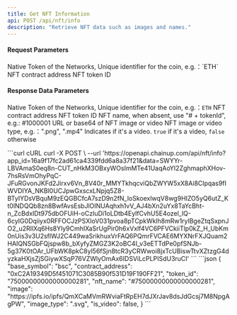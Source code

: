 ```yaml
---
title: Get NFT Information
api: POST /api/nft/info
description: "Retrieve NFT data such as images and names."
---
```


#### Request Parameters
<ParamField query="base_symbol" type="string" required>
    Native Token of the Networks, Unique identifier for the coin, e.g.：`ETH`
</ParamField>
<ParamField query="contract_address" type="string" required>
    NFT contract address
</ParamField>
<ParamField query="token_id" type="string">
    NFT token ID
</ParamField>



#### Response Data Parameters
<ResponseField name="base_symbol" type="string">Native Token of the Networks, Unique identifier for the coin, e.g.：`ETH`</ResponseField>
<ResponseField name="contract_address" type="string">NFT contract address</ResponseField>
<ResponseField name="token_id" type="string">NFT token ID</ResponseField>
<ResponseField name="nft_name" type="string">NFT name, when absent, use "# + tokenId", e.g.: #1000001</ResponseField>
<ResponseField name="image" type="string">URL or base64 of NFT image or video</ResponseField>
<ResponseField name="image_type" type="string">NFT image or video type, e.g.：".png", ".mp4"</ResponseField>
<ResponseField name="is_video" type="bool">Indicates if it's a video. `true` if it's a video, `false` otherwise</ResponseField>



<RequestExample>
  ```curl cURL
  curl -X POST \
  --url 'https://openapi.chainup.com/api/nft/info?app_id=16a9f17fc2ad61ca4339fdd6a8a37f21&data=SWYYr-LBVAmaS0eq8n-CUT_nHkM3OBxyWOsImMTe41UaqAoYI2ZghmaphXHov-7hsRsVmOhyPqC-JFuRGvonJKFd2Jirxv6Vn_8V40r_MMYTkhqcviQbZWYW5xX8Ai8CIpqas9fIWVDIYA_NKBl0UCJpwGxscxLNpjq5Z8-BTyIYDsVBquM9zEQGBCfcA7szD9n2fN_loSkoexlwqV8wg9HIZO5yQ6utZ_Kt0lNDQQb8zn8BwfAvsEsbJlOINUAqhxh1vV_AJ4bXn2uYx8TaYcBht-n_ZcBdxIDt975dbOFUiH-oCzIuDi1oLDtb4EylfCvhU5E4ozel_lQ-6cyIG0Dqiiyx0RFFOCJzPSXIoV031pvoa8pTCpkWklh8mRw1rylBgeZtqSxpnJO2_u2RIlXq6Hs8Yly9CmhIXaSrUgPir0h6xVxlf4VC6PFVCkiiTlp0kZ_H_UbKm0nUis3v3U2sflWJ2C449waSrikhuxVrFAQ6PQmrFVCAE6MYXNrFXJQuam2HAIQNSGbFQjspw8b_bXyfyZMGZ3K2oBC4I_v3eETTdPe0pfSNJb-5g37K0tOAr_UFbWK8pkC8yl56fSjn8tcR3yCRWwoi8jxTcUBiswTtvXZtzgG4dyzkaHXjsZjSGiywXSqP76VZWlyOmAx6IDSViLcPLPISdU3ruCI'
  ```
</RequestExample>



<ResponseExample>
```json
{
     "base_symbol": "bsc",
     "contract_address": "0xC2A19349D5f451071C3085B90f531D19F190FF21",
     "token_id": "75000000000000000281",
     "nft_name": "#75000000000000000281",
     "image": "https://ipfs.io/ipfs/QmXCaMVmRWviaFtRpEH7dJXrJav8dsJdGcsj7M8NpgAgPW",
     "image_type": ".svg",
     "is_video": false,
}
```
</ResponseExample>
